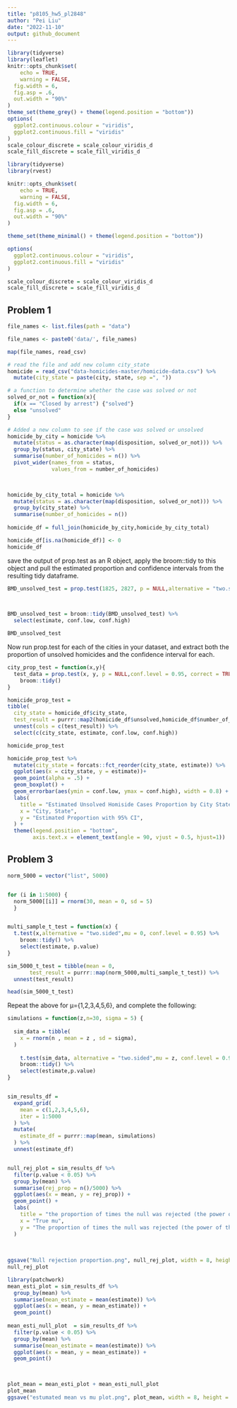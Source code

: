 ```yaml
---
title: "p8105_hw5_pl2848"
author: "Pei Liu"
date: "2022-11-10"
output: github_document
---
```


```r
library(tidyverse)
library(leaflet)
knitr::opts_chunk$set(
	echo = TRUE,
	warning = FALSE,
  fig.width = 6,
  fig.asp = .6,
  out.width = "90%"
)
theme_set(theme_grey() + theme(legend.position = "bottom"))
options(
  ggplot2.continuous.colour = "viridis",
  ggplot2.continuous.fill = "viridis"
)
scale_colour_discrete = scale_colour_viridis_d
scale_fill_discrete = scale_fill_viridis_d
```

```r
library(tidyverse)
library(rvest)

knitr::opts_chunk$set(
	echo = TRUE,
	warning = FALSE,
  fig.width = 6,
  fig.asp = .6,
  out.width = "90%"
)

theme_set(theme_minimal() + theme(legend.position = "bottom"))

options(
  ggplot2.continuous.colour = "viridis",
  ggplot2.continuous.fill = "viridis"
)

scale_colour_discrete = scale_colour_viridis_d
scale_fill_discrete = scale_fill_viridis_d
```

## Problem 1
```r
file_names <- list.files(path = "data")

file_names <- paste0('data/', file_names)

```


```r
map(file_names, read_csv)
```


```r
# read the file and add new column city_state
homicide = read_csv("data-homicides-master/homicide-data.csv") %>% 
  mutate(city_state = paste(city, state, sep =", "))
```




```r
# a function to determine whether the case was solved or not
solved_or_not = function(x){
  if(x == "Closed by arrest") {"solved"}
  else "unsolved"
}

# Added a new column to see if the case was solved or unsolved
homicide_by_city = homicide %>% 
  mutate(status = as.character(map(disposition, solved_or_not))) %>% 
  group_by(status, city_state) %>% 
  summarise(number_of_homicides = n()) %>% 
  pivot_wider(names_from = status,
              values_from = number_of_homicides) 
  


homicide_by_city_total = homicide %>% 
  mutate(status = as.character(map(disposition, solved_or_not))) %>% 
  group_by(city_state) %>% 
  summarise(number_of_homicides = n()) 
  
homicide_df = full_join(homicide_by_city,homicide_by_city_total)  

homicide_df[is.na(homicide_df)] <- 0  
homicide_df
```

save the output of prop.test as an R object, apply the broom::tidy to this object and pull the estimated proportion and confidence intervals from the resulting tidy dataframe.
```r
BMD_unsolved_test = prop.test(1825, 2827, p = NULL,alternative = "two.sided",conf.level = 0.95, correct = TRUE) 
  


BMD_unsolved_test = broom::tidy(BMD_unsolved_test) %>% 
  select(estimate, conf.low, conf.high)

BMD_unsolved_test
```


Now run prop.test for each of the cities in your dataset, and extract both the proportion of unsolved homicides and the confidence interval for each.
```r

city_prop_test = function(x,y){
  test_data = prop.test(x, y, p = NULL,conf.level = 0.95, correct = TRUE) %>%
    broom::tidy()
}

homicide_prop_test = 
tibble(
  city_state = homicide_df$city_state,
  test_result = purrr::map2(homicide_df$unsolved,homicide_df$number_of_homicides, city_prop_test)) %>% 
  unnest(cols = c(test_result)) %>% 
  select(c(city_state, estimate, conf.low, conf.high))

homicide_prop_test

```


```r
homicide_prop_test %>% 
  mutate(city_state = forcats::fct_reorder(city_state, estimate)) %>% 
  ggplot(aes(x = city_state, y = estimate))+ 
  geom_point(alpha = .5) +
  geom_boxplot() + 
  geom_errorbar(aes(ymin = conf.low, ymax = conf.high), width = 0.8) +
  labs(
    title = "Estimated Unsolved Homiside Cases Proportion by City State",
    x = "City, State",
    y = "Estimated Proportion with 95% CI",
  ) +
  theme(legend.position = "bottom",
        axis.text.x = element_text(angle = 90, vjust = 0.5, hjust=1)) 
```


## Problem 3
```r
norm_5000 = vector("list", 5000)


for (i in 1:5000) {
  norm_5000[[i]] = rnorm(30, mean = 0, sd = 5)
  }


multi_sample_t_test = function(x) {
  t.test(x,alternative = "two.sided",mu = 0, conf.level = 0.95) %>% 
    broom::tidy() %>% 
    select(estimate, p.value)
}

sim_5000_t_test = tibble(mean = 0,
       test_result = purrr::map(norm_5000,multi_sample_t_test)) %>% 
  unnest(test_result)

head(sim_5000_t_test)
```


Repeat the above for μ={1,2,3,4,5,6}, and complete the following:
```r
simulations = function(z,n=30, sigma = 5) {
  
  sim_data = tibble(
    x = rnorm(n , mean = z , sd = sigma),
  )
  
    t.test(sim_data, alternative = "two.sided",mu = z, conf.level = 0.95) %>%
    broom::tidy() %>%
    select(estimate,p.value)
}


sim_results_df = 
  expand_grid(
    mean = c(1,2,3,4,5,6),
    iter = 1:5000
  ) %>% 
  mutate(
    estimate_df = purrr::map(mean, simulations)
  ) %>% 
  unnest(estimate_df)



```



```r
null_rej_plot = sim_results_df %>% 
  filter(p.value < 0.05) %>% 
  group_by(mean) %>% 
  summarise(rej_prop = n()/5000) %>% 
  ggplot(aes(x = mean, y = rej_prop)) +
  geom_point() +
  labs(
    title = "the proportion of times the null was rejected (the power of the test) vs the true value of mu",
    x = "True mu",
    y = "The proportion of times the null was rejected (the power of the test)",
  ) 
  
  
  
ggsave("Null rejection proportion.png", null_rej_plot, width = 8, height = 5) 
null_rej_plot
```

```r
library(patchwork)
mean_esti_plot = sim_results_df %>% 
  group_by(mean) %>% 
  summarise(mean_estimate = mean(estimate)) %>% 
  ggplot(aes(x = mean, y = mean_estimate)) +
  geom_point() 
  
mean_esti_null_plot  = sim_results_df %>% 
  filter(p.value < 0.05) %>% 
  group_by(mean) %>% 
  summarise(mean_estimate = mean(estimate)) %>% 
  ggplot(aes(x = mean, y = mean_estimate)) +
  geom_point() 
  


plot_mean = mean_esti_plot + mean_esti_null_plot
plot_mean
ggsave("estumated mean vs mu plot.png", plot_mean, width = 8, height = 5) 
```


